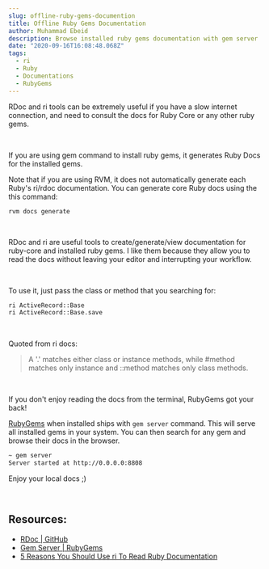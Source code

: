 ```yaml
---
slug: offline-ruby-gems-documention
title: Offline Ruby Gems Documentation
author: Muhammad Ebeid
description: Browse installed ruby gems documentation with gem server
date: "2020-09-16T16:08:48.068Z"
tags:
  - ri
  - Ruby
  - Documentations
  - RubyGems
---
```


RDoc and ri tools can be extremely useful if you have a slow internet
connection, and need to consult the docs for Ruby Core or any other ruby gems.

<br />

If you are using gem command to install ruby gems, it generates Ruby Docs for
the installed gems.

Note that if you are using RVM, it does not automatically generate each Ruby's
ri/rdoc documentation. You can generate core Ruby docs using the this command: 

`rvm docs generate`

<br />

RDoc and ri are useful tools to create/generate/view documentation for
ruby-core and installed ruby gems. I like them because they allow you to read
the docs without leaving your editor and interrupting your workflow.

<br />

To use it, just pass the class or method that you searching for:

```bash
ri ActiveRecord::Base
ri ActiveRecord::Base.save
```

<br />

Quoted from ri docs:
> A '.' matches either class or instance methods, while #method matches only
instance and ::method matches only class methods.

<br />

If you don't enjoy reading the docs from the terminal, RubyGems got your back!

[RubyGems](https://guides.rubygems.org/) when installed ships with `gem
server` command. This will serve all installed gems in your system. You can
then search for any gem and browse their docs in the browser.

```bash
~ gem server
Server started at http://0.0.0.0:8808
```

Enjoy your local docs ;)

<br />

## Resources:
- [RDoc | GitHub](https://github.com/ruby/rdoc)
- [Gem Server | RubyGems](https://guides.rubygems.org/run-your-own-gem-server/)
- [5 Reasons You Should Use ri To Read Ruby Documentation](https://www.jstorimer.com/blogs/workingwithcode/7766081-5-reasons-you-should-use-ri-to-read-ruby-documentation)
